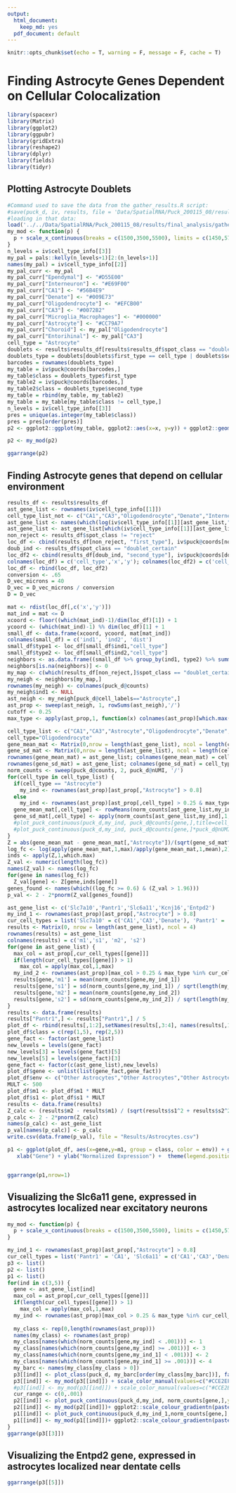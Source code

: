 ```yaml
---
output:  
  html_document:
    keep_md: yes
  pdf_document: default
---
```


```r
knitr::opts_chunk$set(echo = T, warning = F, message = F, cache = T)
```

# Finding Astrocyte Genes Dependent on Cellular Colocalization

```r
library(spacexr)
library(Matrix)
library(ggplot2)
library(ggpubr)
library(gridExtra)
library(reshape2)
library(dplyr)
library(fields)
library(tidyr)
```

## Plotting Astrocyte Doublets

```r
#Command used to save the data from the gather_results.R script:
#save(puck_d, iv, results, file = 'Data/SpatialRNA/Puck_200115_08/results/final_analysis/gathered_results.RData')
#loading in that data:
load('../../Data/SpatialRNA/Puck_200115_08/results/final_analysis/gathered_results_6.RData')
my_mod <- function(p) {
  p + scale_x_continuous(breaks = c(1500,3500,5500), limits = c(1450,5700)) + scale_y_continuous(breaks = c(2000,3250,4500), limits = c(1800,4700)) + geom_segment(aes(x = 1700, y = 2100, xend = 2084.6, yend = 2100), color = "black")+  theme(axis.title.x=element_blank(),axis.text.x=element_blank(),axis.ticks.x=element_blank(), axis.title.y=element_blank(),axis.text.y=element_blank(),axis.ticks.y=element_blank())+ theme(legend.position="top")
}
n_levels = iv$cell_type_info[[3]]
my_pal = pals::kelly(n_levels+1)[2:(n_levels+1)]
names(my_pal) = iv$cell_type_info[[2]]
my_pal_curr <- my_pal
my_pal_curr["Ependymal"] <- "#D55E00"
my_pal_curr["Interneuron"] <- "#E69F00"
my_pal_curr["CA1"] <- "#56B4E9"
my_pal_curr["Denate"] <- "#009E73"
my_pal_curr["Oligodendrocyte"] <- "#EFCB00"
my_pal_curr["CA3"] <- "#0072B2"
my_pal_curr["Microglia_Macrophages"] <- "#000000"
my_pal_curr["Astrocyte"] <- "#CC79A7"
my_pal_curr["Choroid"] <- my_pal["Oligodendrocyte"]
my_pal_curr["Entorihinal"] <- my_pal["CA3"]
cell_type = "Astrocyte"
doublets <- results$results_df[results$results_df$spot_class == "doublet_certain",]
doublets_type = doublets[doublets$first_type == cell_type | doublets$second_type == cell_type,]
barcodes = rownames(doublets_type)
my_table = iv$puck@coords[barcodes,]
my_table$class = doublets_type$first_type
my_table2 = iv$puck@coords[barcodes,]
my_table2$class = doublets_type$second_type
my_table = rbind(my_table, my_table2)
my_table = my_table[my_table$class != cell_type,]
n_levels = iv$cell_type_info[[3]]
pres = unique(as.integer(my_table$class))
pres = pres[order(pres)]
p2 <- ggplot2::ggplot(my_table, ggplot2::aes(x=x, y=y)) + ggplot2::geom_point(ggplot2::aes(size = .05, shape=19,color=class)) + ggplot2::scale_color_manual("",values = my_pal_curr[pres],breaks = c('Endothelial_Tip','Denate','Interneuron','Oligodendrocyte','Microglia_Macrophages','Endothelial_Stalk','CA1','CA3'), labels = c('Endo_Tip','Dentate','Interneuron','Oligo','Microglia','Endo_Stalk','CA1','CA3'))+ ggplot2::scale_shape_identity() + ggplot2::theme_classic() + ggplot2::scale_size_identity() + coord_fixed() + guides(colour = guide_legend(override.aes = list(size=2)))+  theme(legend.position="top") +theme(legend.text=element_text(size=8),legend.spacing.x = unit(0, 'cm'))

p2 <- my_mod(p2)

ggarrange(p2)
```

## Finding Astrocyte genes that depend on cellular environment

```r
results_df <- results$results_df
ast_gene_list <- rownames(iv$cell_type_info[[1]])
cell_type_list_not <- c("CA1","CA3","Oligodendrocyte","Denate","Interneuron")
ast_gene_list <- names(which(log(iv$cell_type_info[[1]][ast_gene_list,"Astrocyte"]/apply(iv$cell_type_info[[1]][ast_gene_list,cell_type_list_not],1,max)) >= 1.6))
ast_gene_list <- ast_gene_list[which(iv$cell_type_info[[1]][ast_gene_list,"Astrocyte"] > 2e-5)]
non_reject <- results_df$spot_class != "reject"
loc_df <- cbind(results_df[non_reject, "first_type"], iv$puck@coords[non_reject, c('x','y')])
doub_ind <- results_df$spot_class == "doublet_certain"
loc_df2 <- cbind(results_df[doub_ind, "second_type"], iv$puck@coords[doub_ind, c('x','y')])
colnames(loc_df) = c('cell_type','x','y'); colnames(loc_df2) = c('cell_type','x','y')
loc_df <- rbind(loc_df, loc_df2)
conversion <- .65
D_vec_microns = 40
D_vec = D_vec_microns / conversion
D = D_vec

mat <- rdist(loc_df[,c('x','y')])
mat_ind = mat <= D
xcoord <- floor((which(mat_ind)-1)/dim(loc_df)[1]) + 1
ycoord <- (which(mat_ind)-1) %% dim(loc_df)[1] + 1
small_df <- data.frame(xcoord, ycoord, mat[mat_ind])
colnames(small_df) = c('ind1', 'ind2', 'dist')
small_df$type1 <- loc_df[small_df$ind1,"cell_type"]
small_df$type2 <- loc_df[small_df$ind2,"cell_type"]
neighbors <- as.data.frame((small_df %>% group_by(ind1, type2) %>% summarise(count = n())) %>% pivot_wider(id_cols = ind1, names_from = type2, values_from=count))
neighbors[is.na(neighbors)] <- 0
my_map <- c(which(results_df[non_reject,]$spot_class == "doublet_certain"),tail((1:dim(loc_df)[1]),sum(results_df$spot_class == "doublet_certain")),which(results_df[non_reject,]$spot_class == "singlet"))
my_neigh <- neighbors[my_map,]
rownames(my_neigh) <- colnames(puck_d@counts)
my_neigh$ind1 <- NULL
ast_neigh <- my_neigh[puck_d@cell_labels=="Astrocyte",]
ast_prop <- sweep(ast_neigh, 1, rowSums(ast_neigh),'/')
cutoff <- 0.25
max_type <- apply(ast_prop,1, function(x) colnames(ast_prop)[which.max(x[2:17])+1])

cell_type_list <- c("CA1","CA3","Astrocyte","Oligodendrocyte","Denate","Interneuron")
cell_type="Oligodendrocyte"
gene_mean_mat <- Matrix(0,nrow = length(ast_gene_list), ncol = length(cell_type_list))
gene_sd_mat <- Matrix(0,nrow = length(ast_gene_list), ncol = length(cell_type_list))
rownames(gene_mean_mat) = ast_gene_list; colnames(gene_mean_mat) = cell_type_list
rownames(gene_sd_mat) = ast_gene_list; colnames(gene_sd_mat) = cell_type_list
norm_counts <- sweep(puck_d@counts, 2, puck_d@nUMI, '/')
for(cell_type in cell_type_list) {
  if(cell_type == "Astrocyte")
    my_ind <- rownames(ast_prop)[ast_prop[,"Astrocyte"] > 0.8]
  else
    my_ind <- rownames(ast_prop)[ast_prop[,cell_type] > 0.25 & max_type == cell_type]
  gene_mean_mat[,cell_type] <- rowMeans(norm_counts[ast_gene_list,my_ind])
  gene_sd_mat[,cell_type] <- apply(norm_counts[ast_gene_list,my_ind],1,sd)/sqrt(length(my_ind))
  #plot_puck_continuous(puck_d,my_ind, puck_d@counts[gene,],title=cell_type,ylimit = c(0,1e-2))
  #plot_puck_continuous(puck_d,my_ind, puck_d@counts[gene,]*puck_d@nUMI,title=cell_type,ylimit = c(0,1))
}
Z = abs(gene_mean_mat - gene_mean_mat[,"Astrocyte"])/(sqrt(gene_sd_mat^2 + gene_sd_mat[,"Astrocyte"]^2))
log_fc <- log(apply(gene_mean_mat,1,max)/apply(gene_mean_mat,1,mean),2)
inds <- apply(Z,1,which.max)
Z_val <- numeric(length(log_fc))
names(Z_val) <- names(log_fc)
for(gene in names(log_fc))
  Z_val[gene] <- Z[gene,inds[gene]]
genes_found <- names(which((log_fc >= 0.6) & (Z_val > 1.96)))
p_val <- 2 - 2*pnorm(Z_val[genes_found])

ast_gene_list <- c('Slc7a10','Pantr1','Slc6a11','Kcnj16','Entpd2') 
my_ind_1 <- rownames(ast_prop)[ast_prop[,"Astrocyte"] > 0.8]
cur_cell_types = list('Slc7a10' = c('CA1','CA3','Denate'), 'Pantr1' = 'CA1', 'Slc6a11' = c('CA1','CA3','Denate'), 'Kcnj16' = c('CA1','CA3','Denate'), 'Entpd2' = 'Denate')
results <- Matrix(0, nrow = length(ast_gene_list), ncol = 4)
rownames(results) = ast_gene_list
colnames(results) = c('m1','s1', 'm2', 's2')
for(gene in ast_gene_list) {
  max_col = ast_prop[,cur_cell_types[[gene]]]
  if(length(cur_cell_types[[gene]]) > 1)
    max_col = apply(max_col,1,max)
  my_ind_2 <- rownames(ast_prop)[max_col > 0.25 & max_type %in% cur_cell_types[[gene]]]
  results[gene,'m1'] = mean(norm_counts[gene,my_ind_1])
  results[gene,'s1'] = sd(norm_counts[gene,my_ind_1]) / sqrt(length(my_ind_1))
  results[gene,'m2'] = mean(norm_counts[gene,my_ind_2])
  results[gene,'s2'] = sd(norm_counts[gene,my_ind_2]) / sqrt(length(my_ind_2))
}
results <- data.frame(results)
results["Pantr1",] <- results["Pantr1",] / 5
plot_df <- rbind(results[,1:2],setNames(results[,3:4], names(results[,1:2])))
plot_df$class = c(rep(1,5), rep(2,5))
gene_fact <- factor(ast_gene_list)
new_levels = levels(gene_fact)
new_levels[3] = levels(gene_fact)[5]
new_levels[5] = levels(gene_fact)[3]
gene_fact <- factor(c(ast_gene_list),new_levels)
plot_df$gene <- unlist(list(gene_fact,gene_fact))
plot_df$env <- c("Other Astrocytes","Other Astrocytes","Other Astrocytes","Other Astrocytes","Other Astrocytes",'Excitatory Neurons',"CA1", 'Excitatory Neurons','Excitatory Neurons','Dentate')
MULT <- 500
plot_df$m1 <- plot_df$m1 * MULT
plot_df$s1 <- plot_df$s1 * MULT
results <- data.frame(results)
Z_calc <- (results$m2 - results$m1) / (sqrt(results$s1^2 + results$s2^2))
p_calc <- 2 - 2*pnorm(Z_calc)
names(p_calc) <- ast_gene_list
p_val[names(p_calc)] <- p_calc
write.csv(data.frame(p_val), file = "Results/Astrocytes.csv")

p1 <- ggplot(plot_df, aes(x=gene,y=m1, group = class, color = env)) + geom_point()+geom_errorbar(aes(ymin=m1-s1, ymax=m1 + s1), width=.02,position=position_dodge(.001))+scale_y_continuous("Normalized Expression",sec.axis = sec_axis(~.*5, name="Pantr1 Expression")) +theme_classic()+ scale_color_manual(values=c("#0072B2","#D55E00","#009E73",'#000000' ), name = "Cellular Environment") + 
   xlab("Gene") + ylab("Normalized Expression") +  theme(legend.position = "top") + geom_vline(xintercept=4.5, linetype="dashed", color = "black", size=0.5) + guides(color=guide_legend(nrow=2))


ggarrange(p1,nrow=1)
```

## Visualizing the Slc6a11 gene, expressed in astrocytes localized near excitatory neurons

```r
my_mod <- function(p) {
  p + scale_x_continuous(breaks = c(1500,3500,5500), limits = c(1450,5700)) + scale_y_continuous(breaks =c(2000,3250,4500), limits = c(1800,4700)) + geom_segment(aes(x = 1700, y = 2100, xend = 2084.6, yend = 2100), color = "black")+ theme(axis.title.x=element_blank(),axis.text.x=element_blank(),axis.ticks.x=element_blank(), axis.title.y=element_blank(),axis.text.y=element_blank(),axis.ticks.y=element_blank())+ theme(legend.position="top")
}

my_ind_1 <- rownames(ast_prop)[ast_prop[,"Astrocyte"] > 0.8]
cur_cell_types = list('Pantr1' = 'CA1', 'Slc6a11' = c('CA1','CA3','Denate'), 'Kcnj16' = c('CA1','CA3','Denate'), 'Entpd2' = 'Denate')
p3 <- list()
p2 <- list()
p1 <- list()
for(ind in c(3,5)) {
  gene <- ast_gene_list[ind]
  max_col = ast_prop[,cur_cell_types[[gene]]]
  if(length(cur_cell_types[[gene]]) > 1)
    max_col = apply(max_col,1,max)
  my_ind <- rownames(ast_prop)[max_col > 0.25 & max_type %in% cur_cell_types[[gene]]]
  
  my_class <- rep(0,length(rownames(ast_prop)))
  names(my_class) <- rownames(ast_prop)
  my_class[names(which(norm_counts[gene,my_ind] < .001))] <- 1
  my_class[names(which(norm_counts[gene,my_ind] >= .001))] <- 3
  my_class[names(which(norm_counts[gene,my_ind_1] < .001))] <- 2
  my_class[names(which(norm_counts[gene,my_ind_1] >= .001))] <- 4
  my_barc <- names(my_class[my_class > 0])
  p3[[ind]] <- plot_class(puck_d, my_barc[order(my_class[my_barc])], factor(my_class)) 
  p3[[ind]] <- my_mod(p3[[ind]]) + scale_color_manual(values=c("#CCE2EF","#F6DECC","#0072B2","#D55E00"))
  #p3[[ind]] <- my_mod(p3[[ind]]) + scale_color_manual(values=c("#CCE2EF","#F6DECC","#009E73","#009E73"))
  cur_range <- c(0,.001)
  p2[[ind]] <- plot_puck_continuous(puck_d,my_ind, norm_counts[gene,],ylimit = cur_range)
  p2[[ind]] <- my_mod(p2[[ind]])+ ggplot2::scale_colour_gradientn(paste(gene, "Expression"), colors = pals::kovesi.rainbow(20), limits = cur_range, breaks = cur_range)
  p1[[ind]] <- plot_puck_continuous(puck_d,my_ind_1,norm_counts[gene,],ylimit = cur_range)
  p1[[ind]] <- my_mod(p1[[ind]])+ ggplot2::scale_colour_gradientn(paste(gene, "Expression"), colors = pals::kovesi.rainbow(20), limits = cur_range, breaks = cur_range)
}
ggarrange(p3[[3]])
```

## Visualizing the Entpd2 gene, expressed in astrocytes localized near dentate cells

```r
ggarrange(p3[[5]])
```
